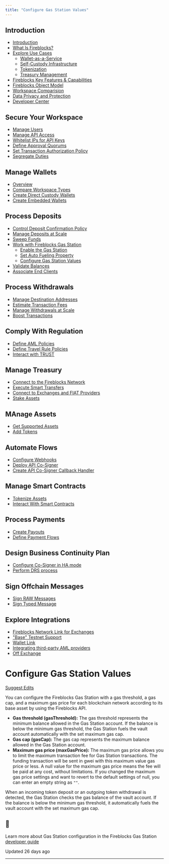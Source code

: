 ```yaml
---
title: "Configure Gas Station Values"
---
```

  
  ## Introduction

*   [Introduction](/docs/introduction)
*   [What Is Fireblocks?](/docs/what-is-fireblocks)
*   [Explore Use Cases](/docs/use-cases)
    *   [Wallet-as-a-Service](/docs/wallet-as-a-service)
    *   [Self-Custody Infrastructure](/docs/self-custody-infrastructure)
    *   [Tokenization](/docs/tokenization)
    *   [Treasury Management](/docs/treasury-management)
*   [Fireblocks Key Features & Capabilities](/docs/capabilities)
*   [Fireblocks Object Model](/docs/object-model)
*   [Workspace Comparision](/docs/workspace-environments)
*   [Data Privacy and Protection](/docs/data-privacy-and-protection)
*   [Developer Center](/docs/developer-center)

## Secure Your Workspace

*   [Manage Users](/docs/manage-users)
*   [Manage API Access](/docs/manage-api-keys)
*   [Whitelist IPs for API Keys](/docs/whitelist-ips-for-api-keys)
*   [Define Approval Quorums](/docs/define-approval-quorums)
*   [Set Transaction Authorization Policy](/docs/set-transaction-authorization-policy)
*   [Segregate Duties](/docs/segregate-duties)

## Manage Wallets

*   [Overview](/docs/overview)
*   [Compare Workspace Types](/docs/get-to-know-fireblocks-workspaces)
*   [Create Direct Custody Wallets](/docs/create-direct-custody-wallets)
*   [Create Embedded Wallets](/docs/create-embedded-wallets)

## Process Deposits

*   [Control Deposit Confirmation Policy](/docs/define-confirmation-policy-maybe-move-from-here)
*   [Manage Deposits at Scale](/docs/manage-deposits-at-scale)
*   [Sweep Funds](/docs/sweep-funds)
*   [Work with Fireblocks Gas Station](/docs/work-with-gas-station)
    *   [Enable the Gas Station](/docs/enabling-the-gas-station-1)
    *   [Set Auto Fueling Property](/docs/set-auto-fueling-property)
    *   [Configure Gas Station Values](/docs/configure-gas-station-values)
*   [Validate Balances](/docs/validate-balances)
*   [Associate End Clients](/docs/associating-end-clients-with-transactions)

## Process Withdrawals

*   [Manage Destination Addresses](/docs/whitelist-addresses)
*   [Estimate Transaction Fees](/docs/verify-fee-effeciency)
*   [Manage Withdrawals at Scale](/docs/manage-withdrawals-at-scale)
*   [Boost Transactions](/docs/boost-transactions-1)

## Comply With Regulation

*   [Define AML Policies](/docs/define-aml-policies)
*   [Define Travel Rule Policies](/docs/define-travel-rule-policies)
*   [Interact with TRUST](/docs/interact-with-trust)

## Manage Treasury

*   [Connect to the Fireblocks Network](/docs/connect-to-the-fireblocks-network)
*   [Execute Smart Transfers](/docs/execute-smart-transfers)
*   [Connect to Exchanges and FIAT Providers](/docs/connect-to-exchanges-and-fiat-providers)
*   [Stake Assets](/docs/stake-assets)

## MAnage Assets

*   [Get Supported Assets](/docs/list-supported-assets-1)
*   [Add Tokens](/docs/add-your-tokens-1)

## Automate Flows

*   [Configure Webhooks](/docs/configure-webhooks)
*   [Deploy API Co-Signer](/docs/deploy-api-co-signer)
*   [Create API Co-Signer Callback Handler](/docs/create-api-co-signer-callback-handler)

## Manage Smart Contracts

*   [Tokenize Assets](/docs/issue-new-tokens)
*   [Interact With Smart Contracts](/docs/interact-with-smart-contracts)

## Process Payments

*   [Create Payouts](/docs/create-payouts)
*   [Define Payment Flows](/docs/payment-flows-copy)

## Design Business Continuity Plan

*   [Configure Co-Signer in HA mode](/docs/configure-co-signer-in-ha-mode)
*   [Perform DRS process](/docs/perform-drs-process)

## Sign Offchain Messages

*   [Sign RAW Messages](/docs/raw-signing)
*   [Sign Typed Message](/docs/typed-message-signing-1)

## Explore Integrations

*   [Fireblocks Network Link for Exchanges](/docs/network-link-for-exchanges)
*   ["Base" Testnet Support](/docs/base-goerli-testnet)
*   [Wallet Link](/docs/web3-wallet-link)
*   [Integrating third-party AML providers](/docs/integrating-third-party-aml-providers)
*   [Off Exchange](/docs/off-exchange)

# Configure Gas Station Values

[Suggest Edits](/edit/configure-gas-station-values)

You can configure the Fireblocks Gas Station with a gas threshold, a gas cap, and a maximum gas price for each blockchain network according to its base asset by using the Fireblocks API.

*   **Gas threshold (gasThreshold):** The gas threshold represents the minimum balance allowed in the Gas Station account. If the balance is below the minimum gas threshold, the Gas Station fuels the vault account automatically with the set maximum gas cap.
*   **Gas cap (gasCap):** The gas cap represents the maximum balance allowed in the Gas Station account.
*   **Maximum gas price (maxGasPrice):** The maximum gas price allows you to limit the maximum transaction fee for Gas Station transactions. The funding transaction will be sent in gwei with this maximum value gas price or less. A null value for the maximum gas price means the fee will be paid at any cost, without limitations. If you changed the maximum gas price settings and want to revert to the default settings of null, you can enter an empty string as `""`.

When an incoming token deposit or an outgoing token withdrawal is detected, the Gas Station checks the gas balance of the vault account. If the balance is below the minimum gas threshold, it automatically fuels the vault account with the set maximum gas cap.

<Info>

## 📘

Learn more about Gas Station configuration in the Fireblocks Gas Station [developer guide](/reference/set-the-gas-station-values)



</Info>

Updated 26 days ago

* * *